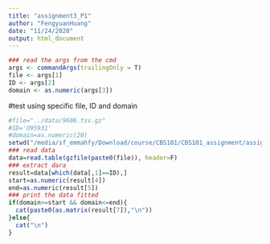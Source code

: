 ```yaml
---
title: "assignment3_P1"
author: "FengyuanHuang"
date: "11/24/2020"
output: html_document
---
```


```r
### read the args from the cmd
args <- commandArgs(trailingOnly = T)
file <- args[1]
ID <- args[2]
domain <- as.numeric(args[3])
```
#test using specific file, ID and domain

```r
#file="../data/9606.tsv.gz"
#ID='O95931'
#domain=as.numeric(20)
setwd("/media/sf_emmahfy/Download/course/CBS101/CBS101_assignment/assignment3/problem1/")
### read data
data=read.table(gzfile(paste0(file)), header=F)
### extract dara
result=data[which(data[,1]==ID),]
start=as.numeric(result[4])
end=as.numeric(result[5])
### print the data fitted
if(domain>=start && domain<=end){
  cat(paste0(as.matrix(result[7]),"\n"))
}else{
  cat("\n")
}
```




